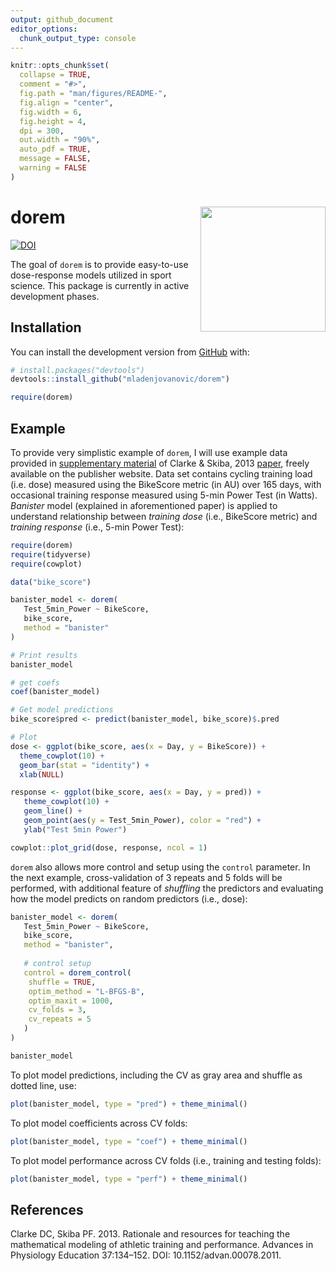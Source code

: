 ```yaml
---
output: github_document
editor_options: 
  chunk_output_type: console
---
```


<!-- README.md is generated from README.Rmd. Please edit that file! -->

```r
knitr::opts_chunk$set(
  collapse = TRUE,
  comment = "#>",
  fig.path = "man/figures/README-",
  fig.align = "center",
  fig.width = 6,
  fig.height = 4,
  dpi = 300,
  out.width = "90%",
  auto_pdf = TRUE,
  message = FALSE,
  warning = FALSE
)
```

# dorem <img src="man/figures/logo.png" align="right" width="200" />

<!-- badges: start -->
[![DOI](https://zenodo.org/badge/DOI/10.5281/zenodo.3757085.svg)](https://doi.org/10.5281/zenodo.3757085)
<!-- badges: end -->

The goal of `dorem` is to provide easy-to-use dose-response models utilized in sport science. This package is currently in active development phases. 

## Installation

You can install the development version from [GitHub](https://github.com/mladenjovanovic/dorem) with:

``` r
# install.packages("devtools")
devtools::install_github("mladenjovanovic/dorem")

require(dorem)
```

## Example

To provide very simplistic example of `dorem`, I will use example data provided in [supplementary material](https://journals.physiology.org/doi/full/10.1152/advan.00078.2011m) of Clarke & Skiba, 2013 [paper](https://journals.physiology.org/doi/full/10.1152/advan.00078.2011?), freely available on the publisher website. Data set contains cycling training load (i.e. dose) measured using the BikeScore metric (in AU) over 165 days, with occasional training response measured using 5-min Power Test (in Watts). *Banister* model (explained in aforementioned paper) is applied to understand relationship between *training dose* (i.e., BikeScore metric) and *training response* (i.e., 5-min Power Test): 

```r
require(dorem)
require(tidyverse)
require(cowplot)

data("bike_score")

banister_model <- dorem(
   Test_5min_Power ~ BikeScore,
   bike_score,
   method = "banister"
)

# Print results
banister_model

# get coefs
coef(banister_model)

# Get model predictions
bike_score$pred <- predict(banister_model, bike_score)$.pred

# Plot
dose <- ggplot(bike_score, aes(x = Day, y = BikeScore)) +
  theme_cowplot(10) +
  geom_bar(stat = "identity") +
  xlab(NULL)

response <- ggplot(bike_score, aes(x = Day, y = pred)) +
   theme_cowplot(10) +
   geom_line() +
   geom_point(aes(y = Test_5min_Power), color = "red") +
   ylab("Test 5min Power")

cowplot::plot_grid(dose, response, ncol = 1)
```

`dorem` also allows more control and setup using the `control` parameter. In the next example, cross-validation of 3 repeats and 5 folds will be performed, with additional feature of *shuffling* the predictors and evaluating how the model predicts on random predictors (i.e., dose):

```r
banister_model <- dorem(
   Test_5min_Power ~ BikeScore,
   bike_score,
   method = "banister",
   
   # control setup
   control = dorem_control(
    shuffle = TRUE,
    optim_method = "L-BFGS-B",
    optim_maxit = 1000,
    cv_folds = 3,
    cv_repeats = 5
   )
)   

banister_model
```

To plot model predictions, including the CV as gray area and shuffle as dotted line, use:

```r
plot(banister_model, type = "pred") + theme_minimal()
```

To plot model coefficients across CV folds:

```r
plot(banister_model, type = "coef") + theme_minimal()
```

To plot model performance across CV folds (i.e., training and testing folds):

```r
plot(banister_model, type = "perf") + theme_minimal()
```

## References

Clarke DC, Skiba PF. 2013. Rationale and resources for teaching the mathematical modeling of athletic training and performance. Advances in Physiology Education 37:134–152. DOI: 10.1152/advan.00078.2011.

